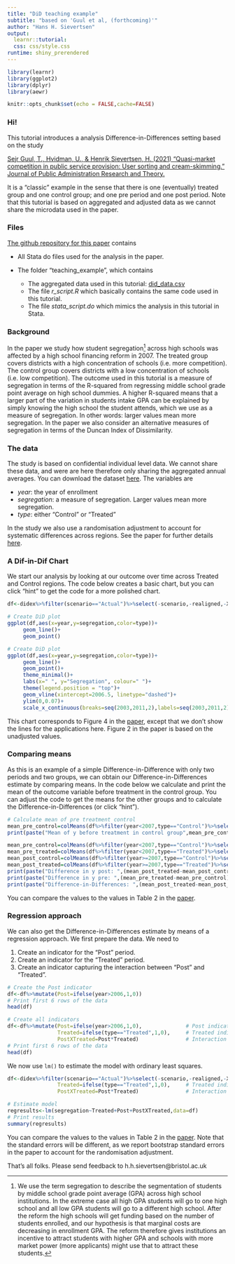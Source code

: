 ```yaml
---
title: "DiD teaching example"
subtitle: "based on 'Guul et al, (forthcoming)'" 
author: "Hans H. Sievertsen"
output: 
  learnr::tutorial:
  css: css/style.css
runtime: shiny_prerendered
---
```

  
```r
library(learnr)
library(ggplot2)
library(dplyr)
library(aewr)

knitr::opts_chunk$set(echo = FALSE,cache=FALSE)
```   

### Hi!

This tutorial introduces a analysis Difference-in-Differences setting based on the study

  

[Sejr Guul, T., Hvidman, U., & Henrik Sievertsen, H. (2021) "Quasi-market competition in public service provision: User sorting and cream-skimming." Journal of Public Administration Research and Theory.](https://academic.oup.com/jpart/advance-article-abstract/doi/10.1093/jopart/muab002/6134454?redirectedFrom=fulltext)

It is a "classic" example in the sense that there is one (eventually) treated group and one control group; and one pre period and one post period. Note that this tutorial is based on aggregated and adjusted data as we cannot share the microdata used in the paper. 

### Files

[The github repository for this paper](https://github.com/hhsievertsen/quasi_market_student_segregation) contains

- All Stata do files used for the analysis in the paper.
- The folder "teaching_example", which contains

  * The aggregated data used in this tutorial:  [did_data.csv](https://github.com/hhsievertsen/quasi_market_student_segregation/raw/master/teaching_example/did_data.csv)
  * The file *r_script.R* which basically contains the same code used in this tutorial.
  * The file *stata_script.do* which mimics the analysis in this tutorial in Stata. 


### Background

In the paper we study how student segregation^[We use the term segregation to describe the segmentation of students by middle school grade point average (GPA) across high school institutions. In the extreme case all high GPA students will go to one high school and all low GPA students will go to a different high school. After the reform the high schools will get funding based on the number of students enrolled, and our hypothesis is that marginal costs are decreasing in enrollment GPA. The reform therefore gives institutions an incentive to attract students with higher GPA and schools with more market power (more applicants) might use that to attract these students.] across high schools was affected by a high school financing reform in 2007. The treated group covers districts with a high concentration of schools (i.e. more competition). The control group covers districts with a low concentration of schools (i.e. low competition). The outcome used in this tutorial is a measure of segregation in terms of the R-squared from regressing middle school grade point average on high school dummies. A higher R-squared means that a larger part of the variation in students intake GPA can be explained by simply knowing the high school the student attends, which we use as a measure of segregation. In other words: larger values mean more segregation. In the paper we also consider an alternative measures of segregation in terms of the Duncan Index of Dissimilarity.



### The data

The study is based on confidential individual level data. We cannot share these data, and were are here therefore only sharing the aggregated annual averages. You can download the dataset  [here](https://github.com/hhsievertsen/quasi_market_student_segregation/raw/master/teaching_example/did_data.csv). The variables are

- *year*: the year of enrollment
- *segregation*: a measure of segregation. Larger values mean more segregation. 
- *type*: either "Control" or "Treated"

In the study we also use a randomisation adjustment to account for systematic differences across regions. See the paper for further details [here](https://github.com/hhsievertsen/hhsievertsen.github.io/raw/master/mat/accepted/2021_JPART.pdf). 


### A Dif-in-Dif Chart

We start our analysis by looking at our outcome over time across Treated and Control regions. The code below creates a basic chart, but you can click "hint" to get the code for a more polished chart.  

```r
df<-didex%>%filter(scenario=="Actual")%>%select(-scenario,-realigned,-X6,-X7)
```

```r
# Create DiD plot
ggplot(df,aes(x=year,y=segregation,color=type))+
     geom_line()+
     geom_point()

```
```r
# Create DiD plot
ggplot(df,aes(x=year,y=segregation,color=type))+
     geom_line()+
     geom_point()+
     theme_minimal()+
     labs(x=" ", y="Segregation", colour=" ")+
     theme(legend.position = "top")+
     geom_vline(xintercept=2006.5, linetype="dashed")+
     ylim(0,0.07)+
     scale_x_continuous(breaks=seq(2003,2011,2),labels=seq(2003,2011,2))

```

This chart corresponds to Figure 4 in the [paper](https://github.com/hhsievertsen/hhsievertsen.github.io/raw/master/mat/accepted/2021_JPART.pdf), except that we don't show the lines for the applications here. Figure 2 in the paper is based on the unadjusted values. 

### Comparing means

As this is an example of a simple Difference-in-Difference with only two periods and two groups, we can obtain our Difference-in-Differences estimate by comparing means. In the code below we calculate and print the mean of the outcome variable before treatment in the control group. You can adjust the code to get the means for the other groups and to calculate the Difference-in-Differences (or click "hint").

```r
# Calculate mean of pre treatment control
mean_pre_control=colMeans(df%>%filter(year<2007,type=="Control")%>%select(segregation))
print(paste("Mean of y before treatment in control group",mean_pre_control))

```
```r
mean_pre_control=colMeans(df%>%filter(year<2007,type=="Control")%>%select(segregation))
mean_pre_treated=colMeans(df%>%filter(year<2007,type=="Treated")%>%select(segregation))
mean_post_control=colMeans(df%>%filter(year>=2007,type=="Control")%>%select(segregation))
mean_post_treated=colMeans(df%>%filter(year>=2007,type=="Treated")%>%select(segregation))
print(paste("Difference in y post: ",(mean_post_treated-mean_post_control)))
print(paste("Difference in y pre: ",(mean_pre_treated-mean_pre_control)))
print(paste("Difference-in-Differences: ",(mean_post_treated-mean_post_control)-(mean_pre_treated-mean_pre_control) ))

```

You can compare the values to the values in Table 2 in the [paper](https://github.com/hhsievertsen/hhsievertsen.github.io/raw/master/mat/accepted/2021_JPART.pdf).

### Regression approach

We can also get the Difference-in-Differences estimate by means of a regression approach. We first prepare the data. We need to 

1. Create an indicator for the "Post" period.
2. Create an indicator for the "Treated" period.
3. Create an indicator capturing the interaction between "Post" and "Treated".



```r
# Create the Post indicator
df<-df%>%mutate(Post=ifelse(year>2006,1,0))
# Print first 6 rows of the data
head(df)
```
```r
# Create all indicators
df<-df%>%mutate(Post=ifelse(year>2006,1,0),              # Post indicator
                Treated=ifelse(type=="Treated",1,0),     # Treated indicator
                PostXTreated=Post*Treated)               # Interaction term
# Print first 6 rows of the data
head(df)
```


We now use `lm()` to estimate the model with ordinary least squares.

```r
df<-didex%>%filter(scenario=="Actual")%>%select(-scenario,-realigned,-X6,-X7)%>%mutate(Post=ifelse(year>2006,1,0),              # Post indicator
                Treated=ifelse(type=="Treated",1,0),     # Treated indicator
                PostXTreated=Post*Treated)               # Interaction term
```


```r
# Estimate model
regresults<-lm(segregation~Treated+Post+PostXTreated,data=df)
# Print results
summary(regresults)
```

You can compare the values to the values in Table 2 in the [paper](https://github.com/hhsievertsen/hhsievertsen.github.io/raw/master/mat/accepted/2021_JPART.pdf). Note that the standard errors will be different, as we report bootstrap standard errors in the paper to account for the randomisation adjustment. 


That's all folks. Please send feedback to h.h.sievertsen@bristol.ac.uk 
